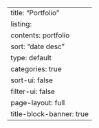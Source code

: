 ---
title: "Portfolio"
listing:
  contents: portfolio
  sort: "date desc"
  type: default
  categories: true
  sort-ui: false
  filter-ui: false
page-layout: full
title-block-banner: true
---